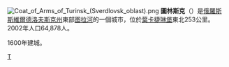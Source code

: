 {{coord|58.0453|N|63.6975|E|display=title}}
[[File:Coat_of_Arms_of_Turinsk_(Sverdlovsk_oblast).png|right]]
'''圖林斯克'''（{{lang-ru|Тури́нск}}）是[[俄羅斯|俄羅斯]][[斯維爾德洛夫斯克州|斯維爾德洛夫斯克州]]東部[[圖拉河|图拉河]]的一個城市，位於[[葉卡捷琳堡|葉卡捷琳堡]]東北253公里。2002年人口64,878人。

1600年建城。

{{斯維爾德洛夫斯克州城市}}

[[Category:斯維爾德洛夫斯克州城市|Т]]